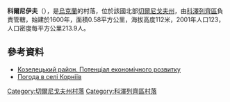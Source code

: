 {{coord|50|50|6|N|31|6|52|E|scale:100000|display=title}}

'''科爾尼伊夫'''（{{lang-uk|Корніїв}}），是[[烏克蘭|烏克蘭]]的村落，位於該國北部[[切爾尼戈夫州|切爾尼戈夫州]]，由[[科澤列齊區|科澤列齊區]]負責管轄，始建於1600年，面積0.58平方公里，海拔高度112米，2001年人口123，人口密度每平方公里213.9人。

==參考資料==
*[http://cg.gov.ua/web_docs/1/2014/03/docs/KOZELETS.PDF Козелецький район. Потенціал економічного розвитку] {{Wayback|url=http://cg.gov.ua/web_docs/1/2014/03/docs/KOZELETS.PDF |date=20151222113731 }}
* [http://weather.in.ua/ua/chernigovskaja/11514 Погода в селі Корніїв] {{Wayback|url=http://weather.in.ua/ua/chernigovskaja/11514 |date=20111220124307 }}

[[Category:切爾尼戈夫州村落|Category:切爾尼戈夫州村落]]
[[Category:科澤列齊區村落|Category:科澤列齊區村落]]


{{Chernihiv-geo-stub}}